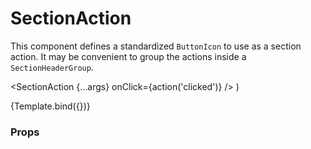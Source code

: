 
<Meta title="Components/Section/SectionAction" component={SectionAction} />

# SectionAction

This component defines a standardized `ButtonIcon` to use as a section action.
It may be convenient to group the actions inside a `SectionHeaderGroup`.

  <SectionAction {...args} onClick={action('clicked')} />
)

<Canvas>
  <Story
    name="Default"
    args={{ icon: IconFilterList, label: 'Filter', disabled: false }}
  >
    {Template.bind({})}
  </Story>
</Canvas>

### Props

<ArgsTable story="Default" />
